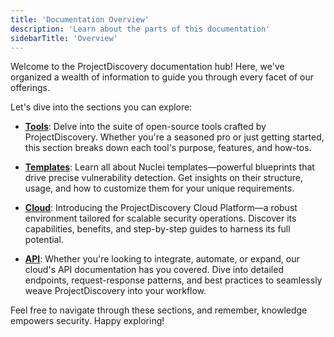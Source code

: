 ```yaml
---
title: 'Documentation Overview'
description: 'Learn about the parts of this documentation'
sidebarTitle: 'Overview'
---
```


<Note>
Welcome to the ProjectDiscovery documentation hub! Here, we've organized a wealth of information to guide you through every facet of our offerings. 
</Note>

Let's dive into the sections you can explore:

- [**Tools**](/tools): Delve into the suite of open-source tools crafted by ProjectDiscovery. Whether you're a seasoned pro or just getting started, this section breaks down each tool's purpose, features, and how-tos.

- [**Templates**](/templates): Learn all about Nuclei templates—powerful blueprints that drive precise vulnerability detection. Get insights on their structure, usage, and how to customize them for your unique requirements.

- [**Cloud**](/cloud): Introducing the ProjectDiscovery Cloud Platform—a robust environment tailored for scalable security operations. Discover its capabilities, benefits, and step-by-step guides to harness its full potential.

- [**API**](/api-reference): Whether you're looking to integrate, automate, or expand, our cloud's API documentation has you covered. Dive into detailed endpoints, request-response patterns, and best practices to seamlessly weave ProjectDiscovery into your workflow.

Feel free to navigate through these sections, and remember, knowledge empowers security. Happy exploring!